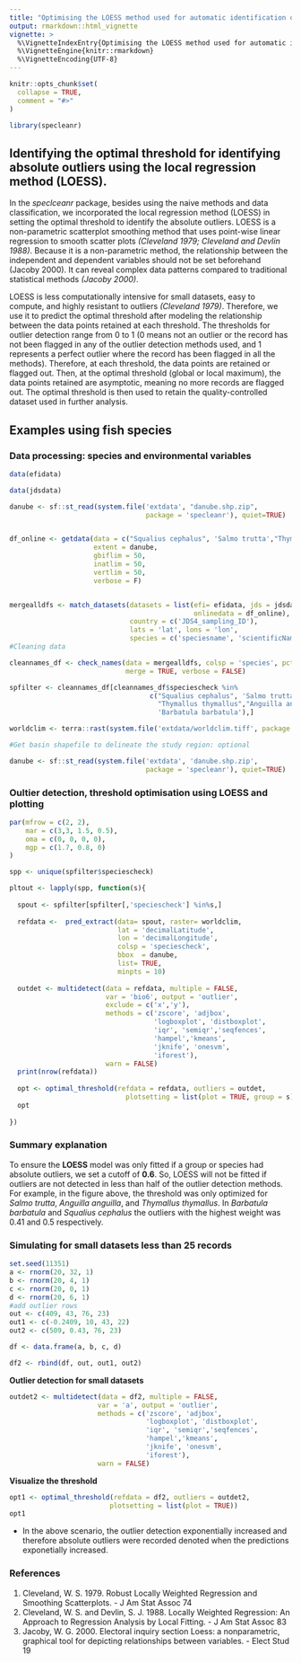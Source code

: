 ```yaml
---
title: "Optimising the LOESS method used for automatic identification of the outlier thresholds."
output: rmarkdown::html_vignette
vignette: >
  %\VignetteIndexEntry{Optimising the LOESS method used for automatic identification of the outlier thresholds.}
  %\VignetteEngine{knitr::rmarkdown}
  %\VignetteEncoding{UTF-8}
---
```


```r
knitr::opts_chunk$set(
  collapse = TRUE,
  comment = "#>"
)
```

```r
library(specleanr)
```

## Identifying the optimal threshold for identifying absolute outliers using the local regression method (LOESS).

In the *speclceanr* package, besides using the naive methods and data classification, we incorporated the local regression method (LOESS) in setting the optimal threshold to identify the absolute outliers. LOESS is a non-parametric scatterplot smoothing method that uses point-wise linear regression to smooth scatter plots *(Cleveland 1979; Cleveland and Devlin 1988)*. Because it is a non-parametric method, the relationship between the independent and dependent variables should not be set beforehand (Jacoby 2000). It can reveal complex data patterns compared to traditional statistical methods *(Jacoby 2000)*.

LOESS is less computationally intensive for small datasets, easy to compute, and highly resistant to outliers *(Cleveland 1979)*. Therefore, we use it to predict the optimal threshold after modeling the relationship between the data points retained at each threshold. The thresholds for outlier detection range from 0 to 1 (0 means not an outlier or the record has not been flagged in any of the outlier detection methods used, and 1 represents a perfect outlier where the record has been flagged in all the methods). Therefore, at each threshold, the data points are retained or flagged out. Then, at the optimal threshold (global or local maximum), the data points retained are asymptotic, meaning no more records are flagged out. The optimal threshold is then used to retain the quality-controlled dataset used in further analysis.

## Examples using fish species 

### Data processing: species and environmental variables

```r

data(efidata) 

data(jdsdata) 

danube <- sf::st_read(system.file('extdata', "danube.shp.zip",
                                  package = 'specleanr'), quiet=TRUE)


df_online <- getdata(data = c("Squalius cephalus", 'Salmo trutta',"Thymallus thymallus"),
                     extent = danube,
                     gbiflim = 50,
                     inatlim = 50,
                     vertlim = 50,
                     verbose = F)


mergealldfs <- match_datasets(datasets = list(efi= efidata, jds = jdsdata,
                                              onlinedata = df_online),
                              country = c('JDS4_sampling_ID'),
                              lats = 'lat', lons = 'lon',
                              species = c('speciesname', 'scientificName'))
#Cleaning data

cleannames_df <- check_names(data = mergealldfs, colsp = 'species', pct = 90,
                             merge = TRUE, verbose = FALSE)

spfilter <- cleannames_df[cleannames_df$speciescheck %in%
                                   c("Squalius cephalus", 'Salmo trutta',
                                     "Thymallus thymallus","Anguilla anguilla", 
                                     'Barbatula barbatula'),]

worldclim <- terra::rast(system.file('extdata/worldclim.tiff', package = 'specleanr'))

#Get basin shapefile to delineate the study region: optional

danube <- sf::st_read(system.file('extdata', 'danube.shp.zip',
                                  package = 'specleanr'), quiet=TRUE)
```

### Oultier detection, threshold optimisation using LOESS and plotting

```r
par(mfrow = c(2, 2),
    mar = c(3,3, 1.5, 0.5),
    oma = c(0, 0, 0, 0),
    mgp = c(1.7, 0.8, 0)
)

spp <- unique(spfilter$speciescheck)

pltout <- lapply(spp, function(s){
  
  spout <- spfilter[spfilter[,'speciescheck'] %in%s,]
  
  refdata <-  pred_extract(data= spout, raster= worldclim,
                           lat = 'decimalLatitude',
                           lon = 'decimalLongitude',
                           colsp = 'speciescheck',
                           bbox  = danube,
                           list= TRUE,
                           minpts = 10)
  
  outdet <- multidetect(data = refdata, multiple = FALSE,
                        var = 'bio6', output = 'outlier',
                        exclude = c('x','y'),
                        methods = c('zscore', 'adjbox',
                                    'logboxplot', 'distboxplot',
                                    'iqr', 'semiqr','seqfences',
                                    'hampel','kmeans',
                                    'jknife', 'onesvm',
                                    'iforest'), 
                        warn = FALSE)
  print(nrow(refdata))
  
  opt <- optimal_threshold(refdata = refdata, outliers = outdet, 
                             plotsetting = list(plot = TRUE, group = s))
  opt
  
})
```

### Summary explanation

To ensure the **LOESS** model was only fitted if a group or species had absolute outliers, we set a cutoff of **0.6**. So, LOESS will not be fitted if outliers are not detected in less than half of the outlier detection methods. For example, in the figure above, the threshold was only optimized for *Salmo trutta*, *Anguilla anguilla*,  and *Thymallus thymallus*. In *Barbatula barbatula* and *Squalius cephalus* the outliers with the highest weight was 0.41 and 0.5 respectively.

### Simulating for small datasets less than 25 records

```r

set.seed(11351)
a <- rnorm(20, 32, 1)
b <- rnorm(20, 4, 1)
c <- rnorm(20, 0, 1)
d <- rnorm(20, 6, 1)
#add outlier rows
out <- c(409, 43, 76, 23)
out1 <- c(-0.2409, 10, 43, 22)
out2 <- c(509, 0.43, 76, 23)

df <- data.frame(a, b, c, d)

df2 <- rbind(df, out, out1, out2)

```

**Outlier detection for small datasets**

```r
outdet2 <- multidetect(data = df2, multiple = FALSE,
                      var = 'a', output = 'outlier',
                      methods = c('zscore', 'adjbox',
                                  'logboxplot', 'distboxplot',
                                  'iqr', 'semiqr','seqfences',
                                  'hampel','kmeans',
                                  'jknife', 'onesvm',
                                  'iforest'), 
                      warn = FALSE)
```

**Visualize the threshold**

```r

opt1 <- optimal_threshold(refdata = df2, outliers = outdet2, 
                         plotsetting = list(plot = TRUE))
opt1


```

* In the above scenario, the outlier detection exponentially increased and therefore absolute outliers were recorded denoted when the predictions exponetially increased.

### References

1. Cleveland, W. S. 1979. Robust Locally Weighted Regression and Smoothing Scatterplots. - J Am Stat Assoc 74
2. Cleveland, W. S. and Devlin, S. J. 1988. Locally Weighted Regression: An Approach to Regression Analysis by Local Fitting. - J Am Stat Assoc 83
3. Jacoby, W. G. 2000. Electoral inquiry section Loess: a nonparametric, graphical tool for depicting relationships between variables. - Elect Stud 19












